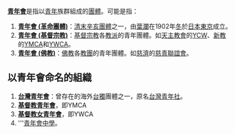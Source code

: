 '''[[青年會|青年會]]'''是指以[[青年|青年]]族群組成的[[團體|團體]]。可能是指：

# '''[[青年會_(革命團體)|青年會 (革命團體)]]'''：[[清末|清末]][[革命派|辛亥團體]]之一，由[[葉瀾|葉瀾]]在1902年[[冬|冬]]於[[日本|日本]][[東京|東京]]成立。 
# '''[[青年會_(基督宗教)|青年會 (基督宗教)]]'''：[[基督宗教|基督宗教]]各[[教派|教派]]的青年團體。如[[天主教會|天主教會]]的[[公教職工青年會|YCW]]、[[新教|新教]]的[[基督教青年会|YMCA]]和[[基督教女青年會|YWCA]]。
# '''[[青年會_(佛教)|青年會 (佛教)]]'''：[[佛教|佛教]]各[[教團|教團]]的青年團體。如[[慈濟|慈濟]]的[[慈濟大專青年聯誼會|慈青聯誼會]]。

==以青年會命名的組織==
# '''[[台灣青年會|台灣青年會]]'''：曾存在的海外[[台獨|台獨]]團體之一，原名[[台灣青年社|台灣青年社]]。
# '''[[基督教青年會|基督教青年會]]'''，即YMCA
# '''[[基督教女青年會|基督教女青年會]]'''，即YWCA
# '''[[中華基督教青年會中學|青年會中學]]。

{{disambig|Cat=組織機構消歧義}}